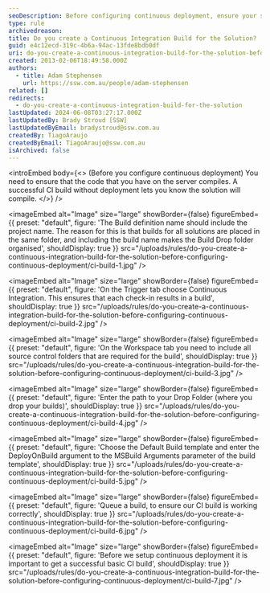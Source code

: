 ```yaml
---
seoDescription: Before configuring continuous deployment, ensure your solution compiles by creating a continuous integration build that verifies code quality.
type: rule
archivedreason:
title: Do you create a Continuous Integration Build for the Solution?
guid: e4c12ecd-319c-4b6a-94ac-13fde8bdb0df
uri: do-you-create-a-continuous-integration-build-for-the-solution-before-configuring-continuous-deployment
created: 2013-02-06T18:49:58.000Z
authors:
  - title: Adam Stephensen
    url: https://ssw.com.au/people/adam-stephensen
related: []
redirects:
  - do-you-create-a-continuous-integration-build-for-the-solution
lastUpdated: 2024-06-08T03:27:17.000Z
lastUpdatedBy: Brady Stroud [SSW]
lastUpdatedByEmail: bradystroud@ssw.com.au
createdBy: TiagoAraujo
createdByEmail: TiagoAraujo@ssw.com.au
isArchived: false
---
```


<introEmbed
  body={<>
(Before you configure continuous deployment) You need to ensure that the code that you have on the server compiles. A successful CI build without deployment lets you know the solution will compile.
  </>}
/>

<imageEmbed
  alt="Image"
  size="large"
  showBorder={false}
  figureEmbed={{
    preset: "default",
    figure: 'The Build definition name should include the project name. The reason for this is that builds for all solutions are placed in the same folder, and including the build name makes the Build Drop folder organised',
    shouldDisplay: true
  }}
  src="/uploads/rules/do-you-create-a-continuous-integration-build-for-the-solution-before-configuring-continuous-deployment/ci-build-1.jpg"
/>


<imageEmbed
  alt="Image"
  size="large"
  showBorder={false}
  figureEmbed={{
    preset: "default",
    figure: 'On the Trigger tab choose Continuous Integration. This ensures that each check-in results in a build',
    shouldDisplay: true
  }}
  src="/uploads/rules/do-you-create-a-continuous-integration-build-for-the-solution-before-configuring-continuous-deployment/ci-build-2.jpg"
/>


<imageEmbed
  alt="Image"
  size="large"
  showBorder={false}
  figureEmbed={{
    preset: "default",
    figure: 'On the Workspace tab you need to include all source control folders that are required for the build',
    shouldDisplay: true
  }}
  src="/uploads/rules/do-you-create-a-continuous-integration-build-for-the-solution-before-configuring-continuous-deployment/ci-build-3.jpg"
/>


<imageEmbed
  alt="Image"
  size="large"
  showBorder={false}
  figureEmbed={{
    preset: "default",
    figure: 'Enter the path to your Drop Folder (where you drop your builds)',
    shouldDisplay: true
  }}
  src="/uploads/rules/do-you-create-a-continuous-integration-build-for-the-solution-before-configuring-continuous-deployment/ci-build-4.jpg"
/>


<imageEmbed
  alt="Image"
  size="large"
  showBorder={false}
  figureEmbed={{
    preset: "default",
    figure: 'Choose the Default Build template and enter the DeployOnBuild argument to the MSBuild Arguments parameter of the build template',
    shouldDisplay: true
  }}
  src="/uploads/rules/do-you-create-a-continuous-integration-build-for-the-solution-before-configuring-continuous-deployment/ci-build-5.jpg"
/>


<imageEmbed
  alt="Image"
  size="large"
  showBorder={false}
  figureEmbed={{
    preset: "default",
    figure: 'Queue a build, to ensure our CI build is working correctly',
    shouldDisplay: true
  }}
  src="/uploads/rules/do-you-create-a-continuous-integration-build-for-the-solution-before-configuring-continuous-deployment/ci-build-6.jpg"
/>


<imageEmbed
  alt="Image"
  size="large"
  showBorder={false}
  figureEmbed={{
    preset: "default",
    figure: 'Before we setup continuous deployment it is important to get a successful basic CI build',
    shouldDisplay: true
  }}
  src="/uploads/rules/do-you-create-a-continuous-integration-build-for-the-solution-before-configuring-continuous-deployment/ci-build-7.jpg"
/>
